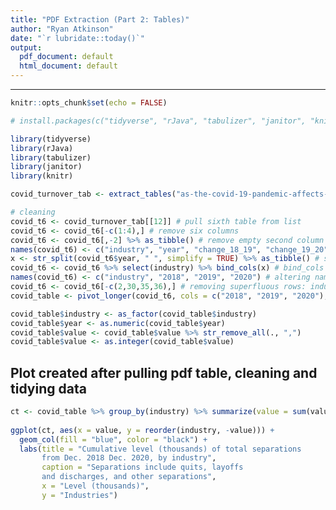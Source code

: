 ```yaml
---
title: "PDF Extraction (Part 2: Tables)"
author: "Ryan Atkinson"
date: "`r lubridate::today()`"
output:
  pdf_document: default
  html_document: default
---
```

***
```r
knitr::opts_chunk$set(echo = FALSE)
```

```r
# install.packages(c("tidyverse", "rJava", "tabulizer", "janitor", "knitr"))

library(tidyverse)
library(rJava)
library(tabulizer)
library(janitor)
library(knitr)
```

```r
covid_turnover_tab <- extract_tables("as-the-covid-19-pandemic-affects-the-nation-hires-and-turnover-reach-record-highs-in-2020.pdf")
```

```r
# cleaning
covid_t6 <- covid_turnover_tab[[12]] # pull sixth table from list
covid_t6 <- covid_t6[-c(1:4),] # remove six columns
covid_t6 <- covid_t6[,-2] %>% as_tibble() # remove empty second column
names(covid_t6) <- c("industry", "year", "change_18_19", "change_19_20") # rename columns
x <- str_split(covid_t6$year, " ", simplify = TRUE) %>% as_tibble() # split year, turn into tibble
covid_t6 <- covid_t6 %>% select(industry) %>% bind_cols(x) # bind_cols from x, which has each year, to original df
names(covid_t6) <- c("industry", "2018", "2019", "2020") # altering names
covid_t6 <- covid_t6[-c(2,30,35,36),] # removing superfluous rows: industry, region, and blank rows
covid_table <- pivot_longer(covid_t6, cols = c("2018", "2019", "2020"), names_to = "year") # tidying year to fit in one column
```

```r
covid_table$industry <- as_factor(covid_table$industry)
covid_table$year <- as.numeric(covid_table$year)
covid_table$value <- covid_table$value %>% str_remove_all(., ",")
covid_table$value <- as.integer(covid_table$value)
```
## Plot created after pulling pdf table, cleaning and tidying data 
```r
ct <- covid_table %>% group_by(industry) %>% summarize(value = sum(value)) %>% arrange(desc(value)) 
  
ggplot(ct, aes(x = value, y = reorder(industry, -value))) +
  geom_col(fill = "blue", color = "black") +
  labs(title = "Cumulative level (thousands) of total separations 
       from Dec. 2018 Dec. 2020, by industry",
       caption = "Separations include quits, layoffs 
       and discharges, and other separations",
       x = "Level (thousands)",
       y = "Industries")

```

